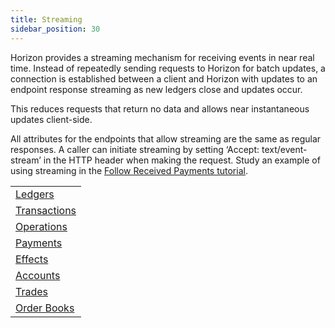 ```yaml
---
title: Streaming
sidebar_position: 30
---
```



Horizon provides a streaming mechanism for receiving events in near real time. Instead of repeatedly sending requests to Horizon for batch updates, a connection is established between a client and Horizon with updates to an endpoint response streaming as new ledgers close and updates occur.

This reduces requests that return no data and allows near instantaneous updates client-side.

All attributes for the endpoints that allow streaming are the same as regular responses. A caller can initiate streaming by setting ‘Accept: text/event-stream’ in the HTTP header when making the request. Study an example of using streaming in the [Follow Received Payments tutorial](../../../../../build/guides/basics/follow-received-payments).

<MethodTable title="Endpoints with Streaming">

|                                                       |
| ----------------------------------------------------- |
| [Ledgers](../resources/ledgers/README.mdx)            |
| [Transactions](../resources/transactions/README.mdx)  |
| [Operations](../resources/operations/README.mdx)      |
| [Payments](../resources/payments/README.mdx)          |
| [Effects](../resources/effects/README.mdx)            |
| [Accounts](../resources/accounts/README.mdx)          |
| [Trades](../resources/trades/README.mdx)              |
| [Order Books](../aggregations/order-books/README.mdx) |

</MethodTable>
